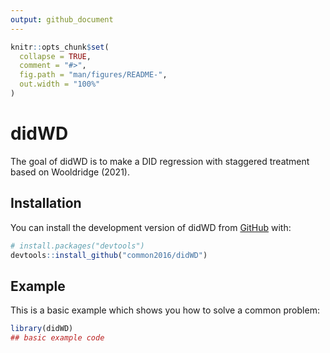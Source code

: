 ```yaml
---
output: github_document
---
```


<!-- README.md is generated from README.Rmd. Please edit that file -->

```r
knitr::opts_chunk$set(
  collapse = TRUE,
  comment = "#>",
  fig.path = "man/figures/README-",
  out.width = "100%"
)
```

# didWD

<!-- badges: start -->
<!-- badges: end -->

The goal of didWD is to make a DID regression with staggered treatment based on Wooldridge (2021).

## Installation

You can install the development version of didWD from [GitHub](https://github.com/) with:

```r
# install.packages("devtools")
devtools::install_github("common2016/didWD")
```

## Example

This is a basic example which shows you how to solve a common problem:

```r
library(didWD)
## basic example code
```


